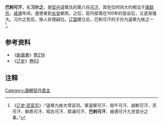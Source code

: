 '''巴剌可汗'''，名'''习尔之'''，是[[契丹|契丹]]遥辇氏的第八任[[可汗|可汗]]，其在位时间大约相当于[[唐懿宗|唐懿宗]]。[[咸通|咸通]]年间，遣使者到[[长安|长安]]朝贡。之后，契丹部落在100年的低谷后，又逐渐强大。习尔之死后，族人钦德嗣位。[[辽国|辽国]]建立后，巴剌可汗的子孙为遥辇九帐之一<ref>《[[s:辽史/卷45|辽史·百官志]]》:“遥辇九帐大常衮司。掌遥辇可汗、阻午可汗、胡剌可汗、苏可汗、鲜质可汗、昭古可汗、耶澜可汗、'''巴剌可汗'''、痕德可汗九世宫分之事。”</ref>。

{{start box}}
{{s-before|[[胡剌可汗|胡剌可汗]]}}
{{s-title|[[辽朝君主列表#契丹（松漠都督府都督）|契丹可汗]]}}
{{s-after|[[遥辇钦德|痕德可汗]]}}
{{end box}}

==参考资料==
*《[[新唐書|新唐書]]》[[s:新唐書/卷219|卷219]]
*《[[辽史|辽史]]》[[s:辽史/卷63|卷63]]

==注释==
{{Reflist|2}}
[[Category:唐朝契丹君主|Category:唐朝契丹君主]]